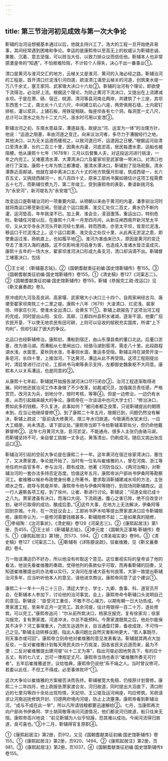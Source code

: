 ```yaml
---
---
---
```

title: 第三节治河初见成效与第一次大争论
---



靳辅的治河设想被基本通过以后，他就主持兴工了。浩大的工程一旦开始绝非易事，其间经常遇到困难和争论。幸运的是康熙帝以至高无上的权威认为靳辅忠诚、果敢、沉着、意志坚强，可以担当大任，以致力排众议而信任他。靳辅本人也非常感激皇帝的“知遇”，不怕艰难险阻，不计较个人得失，决心干出一番事业①。

清口是黄河与淮河交汇的地方，云梯关又是淮河、黄河的入海必经之路。靳辅治河的工程是，首开清口烂泥浅引河四道，疏浚清江浦至云梯关的河道，创筑束水堤一万八千余丈，塞王家冈、武家墩大决口十六处②。靳辅的治河有个理论，即欲使下流得治，必治好上流。根据这个理论，为防止黄河下流决口，又提出在上流建减水坝。于是在萧、砀、宿迁、桃源、清河等县河南北两岸，共建筑了十三座，其坝东西宽十二丈，南北长十八丈六尺，中间建立矶心六座，两旁俱用石墙，土内密钉排桩，灌以浆灰，上铺石板，用铁锭相联。每座坝各有七个洞，每洞宽一丈八尺，总计可以泄水之处为十二丈六尺。涨水时可用以宣泄③。

靳辅治河之初，东南水患益深，漕道益浅，故提出“河、运宜为一体”的治理方针，他说：“运道之阻塞，率由河道之变迁。向来议治河者，多尽力于漕艘经行之地，其他决口，以为无关运道而缓视之，以致河道日坏，运道因之日梗。”根据运河自清口至清水潭，长约二百三十里，因黄水内灌，河底淤高，居民每遭水患，运船也被阻梗。他从康熙十七年（1678年）三月以后督集人夫，对这段运河进行挑浚，一年之内完工。又堵塞清水潭、大潭湾决口六及翟家坝至武家墩一带决口。对清口也进行了深浚。康熙十七年为筑江都漕堤，塞清水潭决口，靳辅到了现场观察。清水潭靠近高邮湖，他就在湖中离决口五六十丈的地方筑偃月形堤，筑成西堤一，长六百五丈，又挑绕西越河一，长八百四十丈，原来工部尚书冀如锡估计这项工程需费五十七万，而靳辅仅费九万，第二年竣工。受到康熙帝的表彰，奏请新挑河名为“永安河”，新河堤名为“永安堤”①。

改变运口是靳辅治河的一项重要内容。从明朝以来由于黄河的内灌，潘季驯治河时就将南运口移至新庄闸。但是这个运口距黄、淮交汇处仅二百丈，黄水仍不断内灌，运河垫高，年年挑浚不已。加上黄、淮会合，潆洄激荡，重运出口，特别危险。靳辅任河督以后，在康熙十八年一月至四月间，从新庄闸西南开新河至太平坝，又从文华寺永济河头开新河经七里闸，转而西南，亦至太平坝，皆至烂泥浅，移运口于烂泥浅之上。这个运口距黄、淮交会之处仅十里，从此再无淤淀之患，即使重运过淮，扬帆直上，也如履平地②。淮河为害由来已久，原因是黄河的变迁夺去了淮河入海的通路。这不仅影响淮河自身为害，也造成入淮诸水皆泛滥成灾。康熙十五年的一场大水，翟家坝淮河决口形成九条支河，清口却涓滴不出。靳辅督工堵塞决口，包括

①王士祯：《靳辅墓志铭》。②《国朝耆献类征初编·国史馆靳辅传》卷155。③《国朝耆献类征初编·国史馆靳辅传》卷155。①《清史稿》卷127《河渠志二》。②《国朝耆献类征初编·国史馆靳辅传》卷155，靳辅《恭报完工疏·改运口》见《靳文襄奏疏》卷3。

原冲成的九河及高良涧、高家堰、武家墩大小决口三十四个。自周家闸经古沟、唐埂至翟家坝南筑三十二里之堤。康熙十八年（1679）大浚清口、烂泥浅、裴家场、帅家庄引河，使淮水全出清口，会黄东下①。靳辅上疏报告了这项治河工程的完成，同时提出山阳、宝应、高邮、江都四州县积水诸湖，逐渐干涸，他要广招农民开垦，下以使无地农民有田可耕，上则可以征收的赋税充实国库，所谓“上下均利”，但却引起了很大的争议。

北运口也经靳辅修治。康熙初，漕船到宿迁，由山东濮县南的董口北达。后董口淤塞，改为骆马湖。而漕船从七里闸出口，经骆马湖到窑湾，需走八十里。此段路程湖水浅，水面宽，夏秋则水涨，冬春则水涸，重运多受阻。靳辅主持在湖旁开浚一条皂河，长四十里，上接泇河，下达黄河，漕运从此不再受阻。这项工程刚提出时，清廷曾进行过讨论，工部尚书马喇等表示支持，左都御史魏象枢不大同意。康熙本人以关系漕运，也是同意的②。

从康熙十七年起，靳辅就开始报告湖河决口尽行闭合③，治河工程逐渐取得进展。同时他还就治河工作本身做了不少改革，如裁减冗员，加强属员责任感，严格赏罚，改河夫为兵，划地分守，按时考核，等等④。但是一边修治，一边仍有水患，从而引起越来越大的争论。康熙帝在一次谈话中也问大学士们：“修治决口，费如此多的钱粮，不久复决，此事如何？”被问者都乏良策，只说靳辅提出的期限未到，应当让他继续督修①。到了康熙二十年五月，限期已到，问题仍然没有解决，靳辅上疏说：“臣前请大修黄河，限三年水归故道。今限满而水犹未归，一应大工细册，尚未清造，请下部议处。”康熙帝当即下令给靳辅革职处分，但仍命他戴罪督修②。这年七月黄河大涨，皂河淤淀，不能通舟。很多人主张仍由骆马湖，而靳辅坚持不可，亲自督工挑掘一丈多远，黄落清出，仍刷成河。随后又挑出张庄运口③。

靳辅治河引起的空前大争论是在康熙二十一年。这年黄河在宿迁徐家湾决口，塞住了，又决萧家渡，争论就开始了。当时有一位名叫崔维雅的人，曾在河南、浙江等地任府州县官多年，参与治河，颇有成效。他著《河防刍议》、《两河治略》，对靳辅治河的一套办法多持否定态度。恰值这年五月，康熙帝派户部尚书伊桑阿等勘察河工。崔维雅以候补布政使身份奏上所著书，要求取消靳辅建减水坝的方法，主张顺水之性，疏导与筑堤并举。康熙帝令他与伊桑阿等随行，到现场同靳辅商议。这一行人遍察各项工程，到了徐州，让崔、靳进行讨论。靳辅说：“河道全局已成十之八九。萧家渡虽有决口，而海口大阔，下流疏通，腹心之害已除，绝不应改变计划，破坏已取得的成功，酿成后患。”④这件大事，在地方上无法解决，伊桑阿等回到京城。十月，在一次廷议会上，工部尚书萨木哈等提出萧家渡决口应令靳辅赔修。康熙帝认为，一是修河需要钱粮甚多，靳辅赔修不起；二是如果真的赔修，①李祖陶：《治河事状》，《清史稿》卷128《河渠志三》。②《康熙起居注》第1册，页455。③王士祯：《靳辅墓志铭》。④李元度：《国朝先正事略·靳辅传》卷5。①《康熙起居注》第1册，页573、594。②《清圣祖实录》卷96。③《清史稿》卷127《河渠志二》。④靳辅有《详陈臆说疏》，驳崔维雅，见《靳文襄奏疏》卷4。

万一贻误漕运仍不好办，所以他没有听取这个意见。这位重视实际的皇帝谈了他的看法，他说先看崔维雅的奏疏，觉得他列的条款似乎可取，而再看靳辅的回奏，又知道崔维雅提出的办法难以实行。又询问在座诸大臣有何良策，大家一致提出靳辅治河多年，应当听听他本人的意见，请他进京商议。康熙帝同意了这个建议①。

康熙二十一年十一月二十三日，清廷大学士、学士、九卿、詹事、科、道官员开会，在靳辅本人参加下，讨论他的治河事宜。会上，康熙帝命令靳辅口头说明自己的意见。靳辅说：“臣受河工重任，不敢不尽心竭力，以期有朝一日大功告成。今萧家渡工程，至来年正月一定完工。其余河堤，估计用银得一百二十万，逐处修筑，可以完工。”康熙帝追问：“尔从前所筑决口，杨家庄报完，复有徐家沟；徐家沟报完，复有萧家渡。河道冲决，尔总不能预料。今萧家渡既筑之后，他处尔能保其不决乎？河工事理重大，乃民生运道所关，自当通盘打算，备收成效，不可恃一己之见。”靳辅主动转移议题，指出人事问题比自然灾害影响更大，“若人事既尽，则天事亦或可回”。康熙帝立刻命他对崔维雅的意见发表看法。靳辅就其两点大加反驳，一反对崔维雅计划每天用民夫四十万挑浚，因各省民夫远道而来，最为不便；二反对崔维雅提出建河堤“以十二丈为率”，指出河堤必因地势高下，有的应十五丈，有的七八丈，岂可一律规定丈尺。康熙帝当场也表示“崔维雅所奏无可行者”。五年后崔维雅逝世，议给恤典，康熙帝仍说他“系不端之人。当时曾议修河，若委以此任，不但工不得成，必至事体败坏”①。

这次大争论以崔维雅的方案被否决而告终。靳辅被宽大免赔，仍按原计划督修。康熙二十二年四月，他上疏报告萧家渡合龙，河归故道，同时提出大滔直下，清口附近的七里沟等四十余处出现险情，天妃坝、王公堤及运河闸座，均应修筑。另疏请求让河南巡抚修筑开封、归德两府境内河堤，防止上流壅滞。康熙帝看到靳辅治河，“成与不成在此一举”，所以凡所请钱粮都要迅速解给②。七月，当康熙再次向户部尚书伊桑阿、学士胡简敬等询问河道情况，他们都说河归故道，船只往来无阻。康熙帝高兴地说：“前见靳辅为人似乎轻躁，恐其难以成功。今闻河流得归故道，良可喜也。”③十二月，靳辅得官复原职④。

①《康熙起居注》第2册，页912。又见《国朝耆献类征初编·国史馆靳辅传》卷155。①《康熙起居注》第2册，页920、1494。②《康熙起居注》第2册，页981。③《康熙起居注》第2册，页1037。④《国朝耆献类征初编·国史馆靳辅传》卷155。